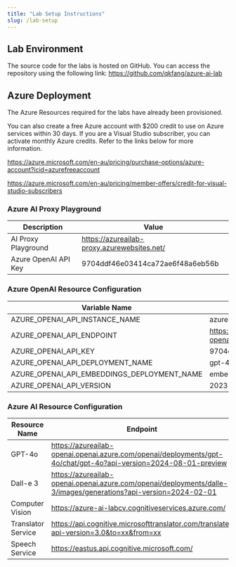 ```yaml
---
title: "Lab Setup Instructions"
slug: /lab-setup
---
```



## Lab Environment

The source code for the labs is hosted on GitHub. You can access the repository using the following link:
https://github.com/qkfang/azure-ai-lab


## Azure Deployment

The Azure Resources required for the labs have already been provisioned.

You can also create a free Azure account with $200 credit to use on Azure services within 30 days. If you are a Visual Studio subscriber, you can activate monthly Azure credits. Refer to the links below for more information.

https://azure.microsoft.com/en-au/pricing/purchase-options/azure-account?icid=azurefreeaccount

https://azure.microsoft.com/en-au/pricing/member-offers/credit-for-visual-studio-subscribers

### Azure AI Proxy Playground

| Description          | Value                                                  |
| -------------------- | ------------------------------------------------------ |
| AI Proxy Playground  | https://azureailab-proxy.azurewebsites.net/ |
| Azure OpenAI API Key | 9704ddf46e03414ca72ae6f48a6eb56b                       |

### Azure OpenAI Resource Configuration

| Variable Name                               | Value                                             |
| ------------------------------------------- | ------------------------------------------------- |
| AZURE_OPENAI_API_INSTANCE_NAME              | azureailab-openai                          |
| AZURE_OPENAI_API_ENDPOINT                   | https://azureailab-openai.openai.azure.com/ |
| AZURE_OPENAI_API_KEY                        | 9704ddf46e03414ca72ae6f48a6eb56b                  |
| AZURE_OPENAI_API_DEPLOYMENT_NAME            | gpt-4o                                       |
| AZURE_OPENAI_API_EMBEDDINGS_DEPLOYMENT_NAME | embeddings                                        |
| AZURE_OPENAI_API_VERSION                    | 2023-09-01-preview                                |


### Azure AI Resource Configuration

| Resource Name              | Endpoint | Key |
| ------------- | ------------- | ------------- |
| GPT-4o | https://azureailab-openai.openai.azure.com/openai/deployments/gpt-4o/chat/gpt-4o?api-version=2024-08-01-preview | 9704ddf46e03414ca72ae6f48a6eb56b (deploymentName: gpt-4o) |
| Dall-e 3 | https://azureailab-openai.openai.azure.com/openai/deployments/dalle-3/images/generations?api-version=2024-02-01 | 9704ddf46e03414ca72ae6f48a6eb56b (deploymentName: dalle-3) |
| Computer Vision | https://azure-ai-labcv.cognitiveservices.azure.com/ | TBA |
| Translator Service | https://api.cognitive.microsofttranslator.com/translate?api-version=3.0&to=xx&from=xx | TBA |
| Speech Service | https://eastus.api.cognitive.microsoft.com/ | TBA (region: eastus) |

